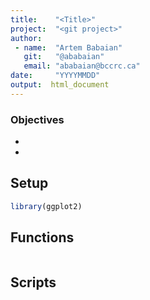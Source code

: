 ```yaml
---
title:    "<Title>"
project:  "<git project>"
author:
 - name:  "Artem Babaian"
   git:   "@ababaian"
   email: "ababaian@bccrc.ca"
date:     "YYYYMMDD"
output:  html_document
---
```


### Objectives 

- 
- 

## Setup

```r
library(ggplot2)

```

## Functions
```r
```

## Scripts

```r

```

